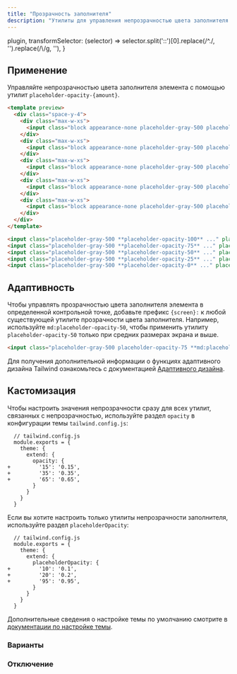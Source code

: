 ```yaml
---
title: "Прозрачность заполнителя"
description: "Утилиты для управления непрозрачностью цвета заполнителя элемента."
---
```



  plugin,
  transformSelector: (selector) => selector.split('::')[0].replace(/^\./, '').replace(/\\/g, ''),
}

## Применение

Управляйте непрозрачностью цвета заполнителя элемента с помощью утилит `placeholder-opacity-{amount}`.

```html fuchsia
<template preview>
  <div class="space-y-4">
    <div class="max-w-xs">
      <input class="block appearance-none placeholder-gray-500 placeholder-opacity-100 border border-fuchsia-300 rounded-md w-full py-3 px-4 text-gray-700 leading-5 focus:outline-none focus:ring-2 focus:border-fuchsia-400 focus:ring-fuchsia-200" placeholder="jane@example.com">
    </div>
    <div class="max-w-xs">
      <input class="block appearance-none placeholder-gray-500 placeholder-opacity-75 border border-fuchsia-300 rounded-md w-full py-3 px-4 text-gray-700 leading-5 focus:outline-none focus:ring-2 focus:border-fuchsia-400 focus:ring-fuchsia-200" placeholder="jane@example.com">
    </div>
    <div class="max-w-xs">
      <input class="block appearance-none placeholder-gray-500 placeholder-opacity-50 border border-fuchsia-300 rounded-md w-full py-3 px-4 text-gray-700 leading-5 focus:outline-none focus:ring-2 focus:border-fuchsia-400 focus:ring-fuchsia-200" placeholder="jane@example.com">
    </div>
    <div class="max-w-xs">
      <input class="block appearance-none placeholder-gray-500 placeholder-opacity-25 border border-fuchsia-300 rounded-md w-full py-3 px-4 text-gray-700 leading-5 focus:outline-none focus:ring-2 focus:border-fuchsia-400 focus:ring-fuchsia-200" placeholder="jane@example.com">
    </div>
    <div class="max-w-xs">
      <input class="block appearance-none placeholder-gray-500 placeholder-opacity-0 border border-fuchsia-300 rounded-md w-full py-3 px-4 text-gray-700 leading-5 focus:outline-none focus:ring-2 focus:border-fuchsia-400 focus:ring-fuchsia-200" placeholder="jane@example.com">
    </div>
  </div>
</template>

<input class="placeholder-gray-500 **placeholder-opacity-100** ..." placeholder="jane@example.com">
<input class="placeholder-gray-500 **placeholder-opacity-75** ..." placeholder="jane@example.com">
<input class="placeholder-gray-500 **placeholder-opacity-50** ..." placeholder="jane@example.com">
<input class="placeholder-gray-500 **placeholder-opacity-25** ..." placeholder="jane@example.com">
<input class="placeholder-gray-500 **placeholder-opacity-0** ..." placeholder="jane@example.com">
```

## Адаптивность

Чтобы управлять прозрачностью цвета заполнителя элемента в определенной контрольной точке, добавьте префикс `{screen}:` к любой существующей утилите прозрачности цвета заполнителя. Например, используйте `md:placeholder-opacity-50`, чтобы применить утилиту `placeholder-opacity-50` только при средних размерах экрана и выше.

```html
<input class="placeholder-gray-500 placeholder-opacity-75 **md:placeholder-opacity-50** ..." placeholder="jane@example.com">
```

Для получения дополнительной информации о функциях адаптивного дизайна Tailwind ознакомьтесь с документацией [Адаптивного дизайна](/docs/responsive-design).

## Кастомизация

Чтобы настроить значения непрозрачности сразу для всех утилит, связанных с непрозрачностью, используйте раздел `opacity` в конфигурации темы `tailwind.config.js`:

```diff-js
  // tailwind.config.js
  module.exports = {
    theme: {
      extend: {
        opacity: {
+         '15': '0.15',
+         '35': '0.35',
+         '65': '0.65',
        }
      }
    }
  }
```

Если вы хотите настроить только утилиты непрозрачности заполнителя, используйте раздел `placeholderOpacity`:

```diff-js
  // tailwind.config.js
  module.exports = {
    theme: {
      extend: {
        placeholderOpacity: {
+         '10': '0.1',
+         '20': '0.2',
+         '95': '0.95',
        }
      }
    }
  }
```

Дополнительные сведения о настройке темы по умолчанию смотрите в [документации по настройке темы](/docs/theme#customizing-the-default-theme).

### Варианты

<Variants plugin="placeholderOpacity" />

### Отключение

<Disabling plugin="placeholderOpacity" />
